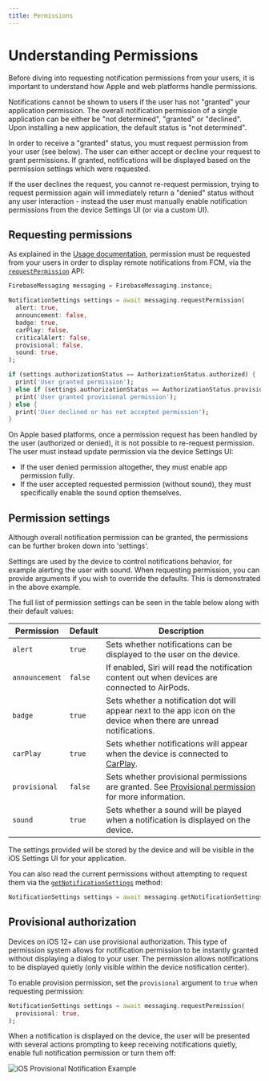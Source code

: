 ```yaml
---
title: Permissions
---
```


# Understanding Permissions

Before diving into requesting notification permissions from your users, it is important to understand how Apple and
web platforms handle permissions.

Notifications cannot be shown to users if the user has not "granted" your application permission.
The overall notification permission of a single application can be either be "not determined", "granted" or "declined".
Upon installing a new application, the default status is "not determined".

In order to receive a "granted" status, you must request permission from your user (see below). The user can either
accept or decline your request to grant permissions. If granted, notifications will be displayed based on the permission
settings which were requested.

If the user declines the request, you cannot re-request permission, trying to request permission again will immediately
return a "denied" status without any user interaction - instead the user must manually enable notification
permissions from the device Settings UI (or via a custom UI).

## Requesting permissions

As explained in the [Usage documentation](usage.mdx), permission must be requested from your users in order to display
remote notifications from FCM, via the [`requestPermission`](!cloud_messaging.FirebaseMessaging.requestPermission) API:

```dart
FirebaseMessaging messaging = FirebaseMessaging.instance;

NotificationSettings settings = await messaging.requestPermission(
  alert: true,
  announcement: false,
  badge: true,
  carPlay: false,
  criticalAlert: false,
  provisional: false,
  sound: true,
);

if (settings.authorizationStatus == AuthorizationStatus.authorized) {
  print('User granted permission');
} else if (settings.authorizationStatus == AuthorizationStatus.provisional) {
  print('User granted provisional permission');
} else {
  print('User declined or has not accepted permission');
}
```

On Apple based platforms, once a permission request has been handled by the user (authorized or denied), it is not possible
to re-request permission. The user must instead update permission via the device Settings UI:

- If the user denied permission altogether, they must enable app permission fully.
- If the user accepted requested permission (without sound), they must specifically enable the sound option themselves.

## Permission settings

Although overall notification permission can be granted, the permissions can be further broken down into 'settings'.

Settings are used by the device to control notifications behavior, for example alerting the user with sound. When requesting
permission, you can provide arguments if you wish to override the defaults. This is demonstrated in the above example.

The full list of permission settings can be seen in the table below along with their default values:

| Permission     | Default | Description                                                                                                                   |
| -------------- | ------- | ----------------------------------------------------------------------------------------------------------------------------- |
| `alert`        | `true`  | Sets whether notifications can be displayed to the user on the device.                                                        |
| `announcement` | `false` | If enabled, Siri will read the notification content out when devices are connected to AirPods.                                |
| `badge`        | `true`  | Sets whether a notification dot will appear next to the app icon on the device when there are unread notifications.           |
| `carPlay`      | `true`  | Sets whether notifications will appear when the device is connected to [CarPlay](https://www.apple.com/ios/carplay/).         |
| `provisional`  | `false` | Sets whether provisional permissions are granted. See [Provisional permission](#provisional-permission) for more information. |
| `sound`        | `true`  | Sets whether a sound will be played when a notification is displayed on the device.                                           |

The settings provided will be stored by the device and will be visible in the iOS Settings UI for your application.

You can also read the current permissions without attempting to request them via the [`getNotificationSettings`](!cloud_messaging.FirebaseMessaging.getNotificationSettings)
method:

```dart
NotificationSettings settings = await messaging.getNotificationSettings();
```

## Provisional authorization

Devices on iOS 12+ can use provisional authorization. This type of permission system allows for notification permission
to be instantly granted without displaying a dialog to your user. The permission allows notifications to be displayed quietly
(only visible within the device notification center).

To enable provision permission, set the `provisional` argument to `true` when requesting permission:

```dart
NotificationSettings settings = await messaging.requestPermission(
  provisional: true,
);
```

When a notification is displayed on the device, the user will be presented with several actions prompting to keep receiving
notifications quietly, enable full notification permission or turn them off:

![iOS Provisional Notification Example](ios-provisional-notification.jpg)


